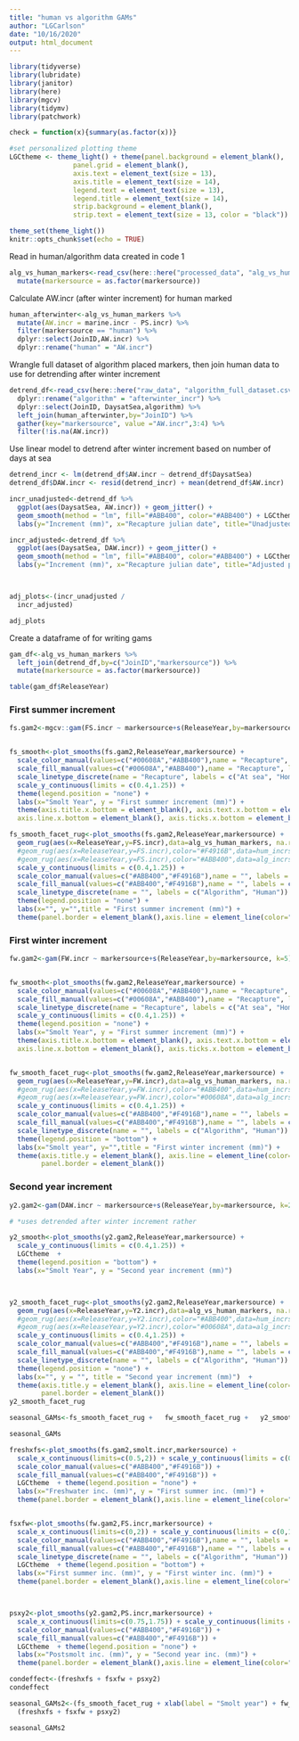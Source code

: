 ```yaml
---
title: "human vs algorithm GAMs"
author: "LGCarlson"
date: "10/16/2020"
output: html_document
---
```


```r
library(tidyverse)
library(lubridate)
library(janitor)
library(here)
library(mgcv)
library(tidymv)
library(patchwork)

check = function(x){summary(as.factor(x))}

#set personalized plotting theme
LGCtheme <- theme_light() + theme(panel.background = element_blank(), 
                panel.grid = element_blank(), 
                axis.text = element_text(size = 13), 
                axis.title = element_text(size = 14), 
                legend.text = element_text(size = 13), 
                legend.title = element_text(size = 14), 
                strip.background = element_blank(), 
                strip.text = element_text(size = 13, color = "black"))

theme_set(theme_light())
knitr::opts_chunk$set(echo = TRUE)
```

Read in human/algorithm data created in code 1

```r
alg_vs_human_markers<-read_csv(here::here("processed_data", "alg_vs_human_markers.csv")) %>% 
  mutate(markersource = as.factor(markersource)) 
```

Calculate AW.incr (after winter increment) for human marked

```r
human_afterwinter<-alg_vs_human_markers %>% 
  mutate(AW.incr = marine.incr - PS.incr) %>% 
  filter(markersource == "human") %>% 
  dplyr::select(JoinID,AW.incr) %>% 
  dplyr::rename("human" = "AW.incr")
```

Wrangle full dataset of algorithm placed markers, then join human data to use for detrending after winter increment
```r
detrend_df<-read_csv(here::here("raw_data", "algorithm_full_dataset.csv")) %>% 
  dplyr::rename("algorithm" = "afterwinter_incr") %>% 
  dplyr::select(JoinID, DaysatSea,algorithm) %>% 
  left_join(human_afterwinter,by="JoinID") %>% 
  gather(key="markersource", value ="AW.incr",3:4) %>% 
  filter(!is.na(AW.incr))
```

Use linear model to detrend after winter increment based on number of days at sea

```r
detrend_incr <- lm(detrend_df$AW.incr ~ detrend_df$DaysatSea)
detrend_df$DAW.incr <- resid(detrend_incr) + mean(detrend_df$AW.incr)

incr_unadjusted<-detrend_df %>% 
  ggplot(aes(DaysatSea, AW.incr)) + geom_jitter() + 
  geom_smooth(method = "lm", fill="#ABB400", color="#ABB400") + LGCtheme + 
  labs(y="Increment (mm)", x="Recapture julian date", title="Unadjusted postannulus growth")

incr_adjusted<-detrend_df %>% 
  ggplot(aes(DaysatSea, DAW.incr)) + geom_jitter() + 
  geom_smooth(method = "lm", fill="#ABB400", color="#ABB400") + LGCtheme + 
  labs(y="Increment (mm)", x="Recapture julian date", title="Adjusted postannulus growth")



adj_plots<-(incr_unadjusted /
  incr_adjusted)

adj_plots
```

Create a dataframe of for writing gams

```r
gam_df<-alg_vs_human_markers %>% 
  left_join(detrend_df,by=c("JoinID","markersource")) %>% 
  mutate(markersource = as.factor(markersource)) 

table(gam_df$ReleaseYear)
```

### First summer increment

```r
fs.gam2<-mgcv::gam(FS.incr ~ markersource+s(ReleaseYear,by=markersource, k=5)+s(smolt.incr, k=5),data=gam_df,select=T, method = 'REML')


fs_smooth<-plot_smooths(fs.gam2,ReleaseYear,markersource) +
  scale_color_manual(values=c("#00608A","#ABB400"),name = "Recapture", labels = c("At sea", "Homewater")) +
  scale_fill_manual(values=c("#00608A","#ABB400"),name = "Recapture", labels = c("At sea", "Homewater")) + 
  scale_linetype_discrete(name = "Recapture", labels = c("At sea", "Homewater")) + LGCtheme  +
  scale_y_continuous(limits = c(0.4,1.25)) + 
  theme(legend.position = "none") +  
  labs(x="Smolt Year", y = "First summer increment (mm)") +
  theme(axis.title.x.bottom = element_blank(), axis.text.x.bottom = element_blank(),
  axis.line.x.bottom = element_blank(), axis.ticks.x.bottom = element_blank())

fs_smooth_facet_rug<-plot_smooths(fs.gam2,ReleaseYear,markersource) +
  geom_rug(aes(x=ReleaseYear,y=FS.incr),data=alg_vs_human_markers, na.rm = T,alpha = 0.25, position = "jitter", sides="b",color="#ABB400") +
  #geom_rug(aes(x=ReleaseYear,y=FS.incr),color="#F4916B",data=hum_incrs, na.rm = T,alpha = 0.25, position = "jitter", sides="r") +
  #geom_rug(aes(x=ReleaseYear,y=FS.incr),color="#ABB400",data=alg_incrs, na.rm = T,alpha = 0.25, position = "jitter", sides="l") +
  scale_y_continuous(limits = c(0.4,1.25)) +
  scale_color_manual(values=c("#ABB400","#F4916B"),name = "", labels = c("Algorithm", "Human")) +
  scale_fill_manual(values=c("#ABB400","#F4916B"),name = "", labels = c("Algorithm", "Human")) + 
  scale_linetype_discrete(name = "", labels = c("Algorithm", "Human")) + LGCtheme  +
  theme(legend.position = "none") +  
  labs(x="", y="",title = "First summer increment (mm)") + 
  theme(panel.border = element_blank(),axis.line = element_line(color="grey"))


```

### First winter increment

```r

fw.gam2<-gam(FW.incr ~ markersource+s(ReleaseYear,by=markersource, k=5)+s(FS.incr, k=5),data=gam_df,select=T, method = 'REML')


fw_smooth<-plot_smooths(fw.gam2,ReleaseYear,markersource) +
  scale_color_manual(values=c("#00608A","#ABB400"),name = "Recapture", labels = c("At sea", "Homewater")) +
  scale_fill_manual(values=c("#00608A","#ABB400"),name = "Recapture", labels = c("At sea", "Homewater")) + 
  scale_linetype_discrete(name = "Recapture", labels = c("At sea", "Homewater")) + LGCtheme  +
  scale_y_continuous(limits = c(0.4,1.25)) + 
  theme(legend.position = "none") +  
  labs(x="Smolt Year", y = "First summer increment (mm)") +
  theme(axis.title.x.bottom = element_blank(), axis.text.x.bottom = element_blank(),
  axis.line.x.bottom = element_blank(), axis.ticks.x.bottom = element_blank())


fw_smooth_facet_rug<-plot_smooths(fw.gam2,ReleaseYear,markersource) +
  geom_rug(aes(x=ReleaseYear,y=FW.incr),data=alg_vs_human_markers, na.rm = T,alpha = 0.25, position = "jitter", sides="b",color="#ABB400") +
  #geom_rug(aes(x=ReleaseYear,y=FW.incr),color="#ABB400",data=hum_incrs, na.rm = T,alpha = 0.25, position = "jitter", sides="r") +
  #geom_rug(aes(x=ReleaseYear,y=FW.incr),color="#00608A",data=alg_incrs, na.rm = T,alpha = 0.25, position = "jitter", sides="l") +
  scale_y_continuous(limits = c(0.4,1.25)) +
  scale_color_manual(values=c("#ABB400","#F4916B"),name = "", labels = c("Algorithm", "Human")) +
  scale_fill_manual(values=c("#ABB400","#F4916B"),name = "", labels = c("Algorithm", "Human")) + 
  scale_linetype_discrete(name = "", labels = c("Algorithm", "Human")) + LGCtheme  +
  theme(legend.position = "bottom") +  
  labs(x="Smolt year", y="",title = "First winter increment (mm)") +
  theme(axis.title.y = element_blank(), axis.line = element_line(color="grey"),
        panel.border = element_blank())

```


### Second year increment 

```r

y2.gam2<-gam(DAW.incr ~ markersource+s(ReleaseYear,by=markersource, k=2)+s(PS.incr, k=5),data=gam_df,select=T, method = 'REML')

# *uses detrended after winter increment rather

y2_smooth<-plot_smooths(y2.gam2,ReleaseYear,markersource) +
  scale_y_continuous(limits = c(0.4,1.25)) +
  LGCtheme  +
  theme(legend.position = "bottom") +  
  labs(x="Smolt Year", y = "Second year increment (mm)")



y2_smooth_facet_rug<-plot_smooths(y2.gam2,ReleaseYear,markersource) +
  geom_rug(aes(x=ReleaseYear,y=Y2.incr),data=alg_vs_human_markers, na.rm = T,alpha = 0.25, position = "jitter", sides="b",color="#ABB400") +
  #geom_rug(aes(x=ReleaseYear,y=Y2.incr),color="#ABB400",data=hum_incrs, na.rm = T,alpha = 0.25, position = "jitter", sides="r") +
  #geom_rug(aes(x=ReleaseYear,y=Y2.incr),color="#00608A",data=alg_incrs, na.rm = T,alpha = 0.25, position = "jitter", sides="l") +
  scale_y_continuous(limits = c(0.4,1.25)) +
  scale_color_manual(values=c("#ABB400","#F4916B"),name = "", labels = c("Algorithm", "Human")) +
  scale_fill_manual(values=c("#ABB400","#F4916B"),name = "", labels = c("Algorithm", "Human")) + 
  scale_linetype_discrete(name = "", labels = c("Algorithm", "Human")) + LGCtheme  +
  theme(legend.position = "none") +  
  labs(x="", y = "", title = "Second year increment (mm)")  +
  theme(axis.title.y = element_blank(), axis.line = element_line(color="grey"),
        panel.border = element_blank())
y2_smooth_facet_rug
```


```r
seasonal_GAMs<-fs_smooth_facet_rug +   fw_smooth_facet_rug +   y2_smooth_facet_rug

seasonal_GAMs 
```



```r

freshxfs<-plot_smooths(fs.gam2,smolt.incr,markersource) + 
  scale_x_continuous(limits=c(0.5,2)) + scale_y_continuous(limits = c(0,1.5)) +
  scale_color_manual(values=c("#ABB400","#F4916B")) +
  scale_fill_manual(values=c("#ABB400","#F4916B")) + 
  LGCtheme  + theme(legend.position = "none") +  
  labs(x="Freshwater inc. (mm)", y = "First summer inc. (mm)") +
  theme(panel.border = element_blank(),axis.line = element_line(color="grey"))


fsxfw<-plot_smooths(fw.gam2,FS.incr,markersource) +
  scale_x_continuous(limits=c(0,2)) + scale_y_continuous(limits = c(0,1.5)) +
  scale_color_manual(values=c("#ABB400","#F4916B"),name = "", labels = c("Algorithm", "Human")) +
  scale_fill_manual(values=c("#ABB400","#F4916B"),name = "", labels = c("Algorithm", "Human")) + 
  scale_linetype_discrete(name = "", labels = c("Algorithm", "Human")) +
  LGCtheme  + theme(legend.position = "bottom") +  
  labs(x="First summer inc. (mm)", y = "First winter inc. (mm)") +
  theme(panel.border = element_blank(),axis.line = element_line(color="grey")) 



psxy2<-plot_smooths(y2.gam2,PS.incr,markersource) + 
  scale_x_continuous(limits=c(0.75,1.75)) + scale_y_continuous(limits = c(0,1.5)) +
  scale_color_manual(values=c("#ABB400","#F4916B")) +
  scale_fill_manual(values=c("#ABB400","#F4916B")) + 
  LGCtheme  + theme(legend.position = "none") +  
  labs(x="Postsmolt inc. (mm)", y = "Second year inc. (mm)") +
  theme(panel.border = element_blank(),axis.line = element_line(color="grey"))

condeffect<-(freshxfs + fsxfw + psxy2)
condeffect
```



```r
seasonal_GAMs2<-(fs_smooth_facet_rug + xlab(label = "Smolt year") + fw_smooth_facet_rug + theme(legend.position = "none") + y2_smooth_facet_rug + xlab(label = "Smolt year"))/
  (freshxfs + fsxfw + psxy2)

seasonal_GAMs2

```



